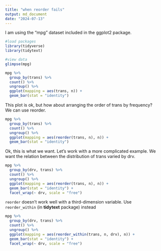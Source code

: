 ```yaml
---
title: "when reorder fails"
output: md_document
date: "2024-07-13"
---
```


I am using the "mpg" dataset included in the ggplot2 package.

```r
#load packages
library(tidyverse)
library(tidytext)
```

```r
#view data
glimpse(mpg)

```

```r
mpg %>% 
  group_by(trans) %>% 
  count() %>% 
  ungroup() %>% 
  ggplot(mapping = aes(trans, n)) +
  geom_bar(stat = "identity")
```

This plot is ok, but how about arranging the order of trans by frequency? We can use reorder.

```r
mpg %>% 
  group_by(trans) %>% 
  count() %>% 
  ungroup() %>% 
  ggplot(mapping = aes(reorder(trans, n), n)) +
  geom_bar(stat = "identity")
```

Ok, this is what we want. Let's work with a more complicated example. We want the relation between the distribution of trans varied by drv.

```r
mpg %>% 
  group_by(drv, trans) %>% 
  count() %>% 
  ungroup() %>% 
  ggplot(mapping = aes(reorder(trans, n), n)) +
  geom_bar(stat = "identity") +
  facet_wrap(~ drv, scale = "free")
```

`reorder` doesn't work well with a third-dimension variable. Use `reorder_within` (in **tidytext** package) instead

```r
mpg %>% 
  group_by(drv, trans) %>% 
  count() %>% 
  ungroup() %>% 
  ggplot(mapping = aes(reorder_within(trans, n, drv), n)) +
  geom_bar(stat = "identity") +
  facet_wrap(~ drv, scale = "free")
```


